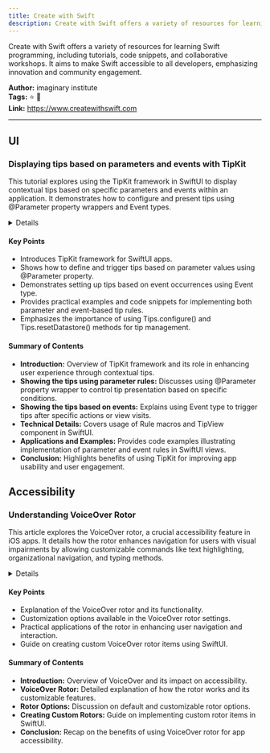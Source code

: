 ```yaml
---
title: Create with Swift
description: Create with Swift offers a variety of resources for learning Swift programming, including tutorials, code snippets, and collaborative workshops. It aims to make Swift accessible to all developers, emphasizing innovation and community engagement.
---
```


Create with Swift offers a variety of resources for learning Swift programming, including tutorials, code snippets, and collaborative workshops. It aims to make Swift accessible to all developers, emphasizing innovation and community engagement.

**Author:** imaginary institute  
**Tags:** ⭐ 🚀  
**Link:** https://www.createwithswift.com  

<LinkCard title="Visit Create with Swift" href="https://www.createwithswift.com" />

---

## UI

### Displaying tips based on parameters and events with TipKit

This tutorial explores using the TipKit framework in SwiftUI to display contextual tips based on specific parameters and events within an application. It demonstrates how to configure and present tips using @Parameter property wrappers and Event types.

<details>

**URL:** https://www.createwithswift.com/displaying-tips-based-on-parameters-and-events-with-tipkit  
**Published:** Jun 29, 2024  
**Last Updated:** N/A  
**Authors:**
`Tiago Gomes Pereira`, `Matteo Altobello`  
**Tags:**
`SwiftUI`, `TipKit`, `iOS Development`, `Parameter Rules`, `Event Rules`

</details>

#### Key Points

- Introduces TipKit framework for SwiftUI apps.
- Shows how to define and trigger tips based on parameter values using @Parameter property.
- Demonstrates setting up tips based on event occurrences using Event type.
- Provides practical examples and code snippets for implementing both parameter and event-based tip rules.
- Emphasizes the importance of using Tips.configure() and Tips.resetDatastore() methods for tip management.

#### Summary of Contents

- **Introduction:** Overview of TipKit framework and its role in enhancing user experience through contextual tips.
- **Showing the tips using parameter rules:** Discusses using @Parameter property wrapper to control tip presentation based on specific conditions.
- **Showing the tips based on events:** Explains using Event type to trigger tips after specific actions or view visits.
- **Technical Details:** Covers usage of Rule macros and TipView component in SwiftUI.
- **Applications and Examples:** Provides code examples illustrating implementation of parameter and event rules in SwiftUI views.
- **Conclusion:** Highlights benefits of using TipKit for improving app usability and user engagement.

<LinkCard title="Read Full Article" href="https://www.createwithswift.com/displaying-tips-based-on-parameters-and-events-with-tipkit" />

## Accessibility

### Understanding VoiceOver Rotor
This article explores the VoiceOver rotor, a crucial accessibility feature in iOS apps. It details how the rotor enhances navigation for users with visual impairments by allowing customizable commands like text highlighting, organizational navigation, and typing methods.

<details>

**URL:** https://www.createwithswift.com/understanding-accessibility-rotors-and-how-to-use-them  
**Published:** Jun 27, 2024  
**Last Updated:** N/A  
**Authors:**
 - Pasquale Vittoriosi
 - Matteo Altobello

**Tags:**
`Accessibility`, `VoiceOver`, `iOS Development`, `SwiftUI`

</details>

#### Key Points

- Explanation of the VoiceOver rotor and its functionality.
- Customization options available in the VoiceOver rotor settings.
- Practical applications of the rotor in enhancing user navigation and interaction.
- Guide on creating custom VoiceOver rotor items using SwiftUI.

#### Summary of Contents

- **Introduction:** Overview of VoiceOver and its impact on accessibility.
- **VoiceOver Rotor:** Detailed explanation of how the rotor works and its customizable features.
- **Rotor Options:** Discussion on default and customizable rotor options.
- **Creating Custom Rotors:** Guide on implementing custom rotor items in SwiftUI.
- **Conclusion:** Recap on the benefits of using VoiceOver rotor for app accessibility.

<LinkCard title="Read Full Article" href="https://www.createwithswift.com/understanding-accessibility-rotors-and-how-to-use-them/" />
